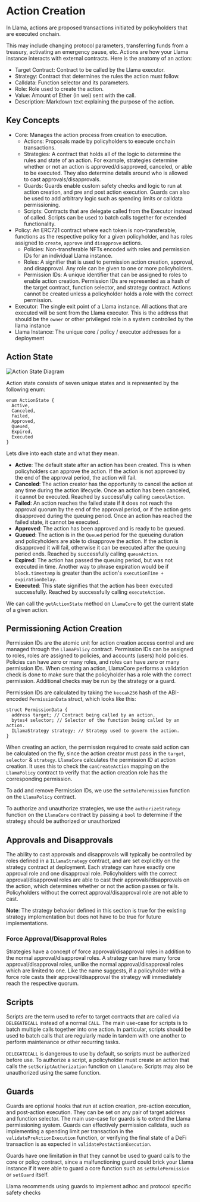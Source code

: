 # Action Creation

In Llama, actions are proposed transactions initiated by policyholders that are executed onchain.

This may include changing protocol parameters, transferring funds from a treasury, activating an emergency pause, etc.
Actions are how your Llama instance interacts with external contracts.
Here is the anatomy of an action:

- Target Contract: Contract to be called by the Llama executor.
- Strategy: Contract that determines the rules the action must follow.
- Calldata: Function selector and its parameters.
- Role: Role used to create the action.
- Value: Amount of Ether (in wei) sent with the call.
- Description: Markdown text explaining the purpose of the action.

## Key Concepts

- Core: Manages the action process from creation to execution.
  - Actions: Proposals made by policyholders to execute onchain transactions.
  - Strategies: A contract that holds all of the logic to determine the rules and state of an action. For example, strategies determine whether or not an action is approved/disapproved, canceled, or able to be executed. They also determine details around who is allowed to cast approvals/disapprovals.
  - Guards: Guards enable custom safety checks and logic to run at action creation, and pre and post action execution. Guards can also be used to add arbitrary logic such as spending limits or calldata permissioning.
  - Scripts: Contracts that are delegate called from the Executor instead of called. Scripts can be used to batch calls together for extended functionality.
- Policy: An ERC721 contract where each token is non-transferable, functions as the respective policy for a given policyholder, and has roles assigned to `create`, `approve` and `disapprove` actions.
  - Policies: Non-transferable NFTs encoded with roles and permission IDs for an individual Llama instance.
  - Roles: A signifier that is used to permission action creation, approval, and disapproval. Any role can be given to one or more policyholders.
  - Permission IDs: A unique identifier that can be assigned to roles to enable action creation. Permission IDs are represented as a hash of the target contract, function selector, and strategy contract. Actions cannot be created unless a policyholder holds a role with the correct permission.
- Executor: The single exit point of a Llama instance. All actions that are executed will be sent from the Llama executor. This is the address that should be the `owner` or other privileged role in a system controlled by the llama instance
- Llama Instance: The unique core / policy / executor addresses for a deployment

## Action State

![Action State Diagram](../diagrams/llama-action-state-machine.png)

Action state consists of seven unique states and is represented by the following enum:

```solidity
enum ActionState {
  Active,
  Canceled,
  Failed,
  Approved,
  Queued,
  Expired,
  Executed
}
```

Lets dive into each state and what they mean.

- **Active**: The default state after an action has been created. This is when policyholders can approve the action. If the action is not approved by the end of the approval period, the action will fail.
- **Canceled**: The action creator has the opportunity to cancel the action at any time during the action lifecycle. Once an action has been canceled, it cannot be executed. Reached by successfully calling `cancelAction`.
- **Failed**: An action reaches the failed state if it does not reach the approval quorum by the end of the approval period, or if the action gets disapproved during the queuing period. Once an action has reached the failed state, it cannot be executed.
- **Approved**: The action has been approved and is ready to be queued.
- **Queued**: The action is in the `Queued` period for the queueing duration and policyholders are able to disapprove the action. If the action is disapproved it will fail, otherwise it can be executed after the queuing period ends. Reached by successfully calling `queueAction`.
- **Expired**: The action has passed the queuing period, but was not executed in time. Another way to phrase expiration would be if `block.timestamp` is greater than the action's `executionTime + expirationDelay`.
- **Executed**: This state signifies that the action has been executed successfully. Reached by successfully calling `executeAction`.

We can call the `getActionState` method on `LlamaCore` to get the current state of a given action.

## Permissioning Action Creation

Permission IDs are the atomic unit for action creation access control and are managed through the `LlamaPolicy` contract.
Permission IDs can be assigned to roles, roles are assigned to policies, and accounts (users) hold policies.
Policies can have zero or many roles, and roles can have zero or many permission IDs.
When creating an action, LlamaCore performs a validation check is done to make sure that the policyholder has a role with the correct permission.
Additional checks may be run by the strategy or a guard.

Permission IDs are calculated by taking the `keccak256` hash of the ABI-encoded `PermissionData` struct, which looks like this:

```solidity
struct PermissionData {
  address target; // Contract being called by an action.
  bytes4 selector; // Selector of the function being called by an action.
  ILlamaStrategy strategy; // Strategy used to govern the action.
}
```

When creating an action, the permission required to create said action can be calculated on the fly, since the action creator must pass in the `target`, `selector` & `strategy`.
`LlamaCore` calculates the permission ID at action creation.
It uses this to check the `canCreateAction` mapping on the `LlamaPolicy` contract to verify that the action creation role has the corresponding permission.

To add and remove Permission IDs, we use the `setRolePermission` function on the `LlamaPolicy` contract.

To authorize and unauthorize strategies, we use the `authorizeStrategy` function on the `LlamaCore` contract by passing a `bool` to determine if the strategy should be authorized or unauthorized

## Approvals and Disapprovals

The ability to cast approvals and disapprovals will typically be controlled by roles defined in a `ILlamaStrategy` contract, and are set explicitly on the strategy contract at deployment.
Each strategy can have exactly one approval role and one disapproval role.
Policyholders with the correct approval/disapproval roles are able to cast their approvals/disapprovals on the action, which determines whether or not the action passes or fails.
Policyholders without the correct approval/disapproval role are not able to cast.

**Note**: The strategy behavior defined in this section is true for the existing strategy implementation but does not have to be true for future implementations.

### Force Approval/Disapproval Roles

Strategies have a concept of force approval/disapproval roles in addition to the normal approval/disapproval roles.
A strategy can have many force approval/disapproval roles, unlike the normal approval/disapproval roles which are limited to one.
Like the name suggests, if a policyholder with a force role casts their approval/disapproval the strategy will immediately reach the respective quorum.

## Scripts

Scripts are the term used to refer to target contracts that are called via `DELEGATECALL` instead of a normal `CALL`.
The main use-case for scripts is to batch multiple calls together into one action.
In particular, scripts should be used to batch calls that are regularly made in tandem with one another to perform maintenance or other recurring tasks.

`DELEGATECALL` is dangerous to use by default, so scripts must be authorized before use.
To authorize a script, a policyholder must create an action that calls the `setScriptAuthorization` function on `LlamaCore`.
Scripts may also be unauthorized using the same function.

## Guards

Guards are optional hooks that run at action creation, pre-action execution, and post-action execution.
They can be set on any pair of target address and function selector.
The main use-case for guards is to extend the Llama permissioning system.
Guards can effectively permission calldata, such as implementing a spending limit per transaction in the `validatePreActionExecution` function, or verifying the final state of a DeFi transaction is as expected in `validatePostActionExecution`.

Guards have one limitation in that they cannot be used to guard calls to the core or policy contract, since a malfunctioning guard could brick your Llama instance if it were able to guard a core function such as `setRolePermission` or `setGuard` itself.

Llama recommends using guards to implement adhoc and protocol specific safety checks
